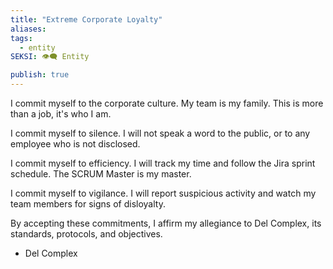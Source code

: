 ```yaml
---
title: "Extreme Corporate Loyalty"
aliases: 
tags:
  - entity
SEKSI: 👁️‍🗨️ Entity

publish: true
---
```





I commit myself to the corporate culture. My team is my family. This is more than a job, it's who I am.

I commit myself to silence. I will not speak a word to the public, or to any employee who is not disclosed.

I commit myself to efficiency. I will track my time and follow the Jira sprint schedule. The SCRUM Master is my master.

I commit myself to vigilance. I will report suspicious activity and watch my team members for signs of disloyalty.

By accepting these commitments, I affirm my allegiance to Del Complex, its standards, protocols, and objectives.

- Del Complex
